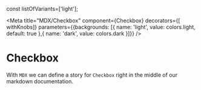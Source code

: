 const listOfVariants=['light'];

<Meta title="MDX/Checkbox" component={Checkbox} decorators={[ withKnobs]} parameters={{backgrounds: [{ name: 'light', value: colors.light, default: true },{ name: 'dark', value: colors.dark }]}} />

# Checkbox

With `MDX` we can define a story for `Checkbox` right in the middle of our
markdown documentation.

<Preview>
  <Story name="text only">
      <Checkbox variant={select("variant", listOfVariants, 'light')} checked={boolean("checked", false)}></Checkbox>
  </Story>
</Preview>